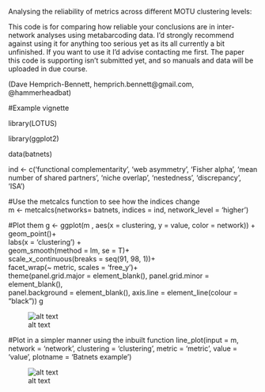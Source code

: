 Analysing the reliability of metrics across different MOTU clustering levels:

This code is for comparing how reliable your conclusions are in inter-network analyses using metabarcoding data. I'd strongly recommend against using it for anything too serious yet as its all currently a bit unfinished. If you want to use it I'd advise contacting me first. The paper this code is supporting isn't submitted yet, and so manuals and data will be uploaded in due course.

(Dave Hemprich-Bennett, hemprich.bennett@gmail.com, @hammerheadbat)




#Example vignette

library(LOTUS)

library(ggplot2)

data(batnets)

ind <- c('functional complementarity',
                         'web asymmetry',
                         'Fisher alpha', 'mean number of shared partners',
                         'niche overlap',
                         'nestedness',
                         'discrepancy',
                         'ISA')

#Use the metcalcs function to see how the indices change                          
m <- metcalcs(networks= batnets, indices = ind, network_level = 'higher')

#Plot them
g <- ggplot(m , aes(x = clustering, y = value, color = network)) +<br/>
  geom_point()+<br/>
  labs(x = 'clustering') +<br/>
  geom_smooth(method = lm, se = T)+<br/>
  scale_x_continuous(breaks = seq(91, 98, 1))+<br/>
  facet_wrap(~ metric, scales = 'free_y')+<br/>
  theme(panel.grid.major = element_blank(), panel.grid.minor = element_blank(),<br/>
        panel.background = element_blank(), axis.line = element_line(colour = "black"))
g

![alt text](example_images/scatterplot.png)

#Plot in a simpler manner using the inbuilt function
line_plot(input = m, network = 'network', clustering = 'clustering', metric = 'metric', value = 'value', plotname = 'Batnets example')

![alt text](example_images/lineplot.png)
